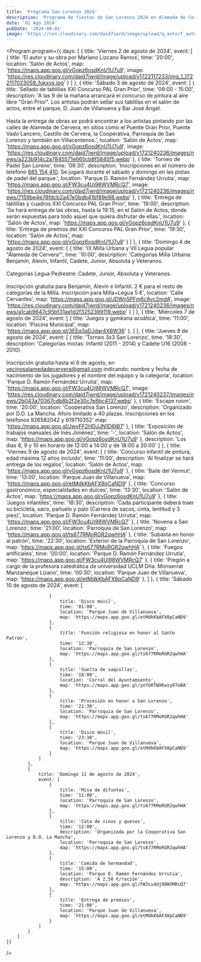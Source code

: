 ```yaml
---
title: 'Programa San Lorenzo 2024'
description: 'Programa de fiestas de San Lorenzo 2024 en Alameda de Cervera.'
date: '01 Ago 2024'
pubDate: '2024-08-01'
image: 'https://res.cloudinary.com/daid7iwrd/image/upload/q_auto/f_auto/v1721240236/images/news/974d8133003123354a2950bdb6465d04.webp'
---
```



<Program
	program={{
		days: [
{
				title: 'Viernes 2 de agosto de 2024',
				event: [
					{
						title: 'El autor y su obra por Mariano Lizcano Ramos',
						time: '20:00',
						location: 'Salón de Actos',
						map: 'https://maps.app.goo.gl/vGopz6osdKnU1U7u9',
						image:
							'https://res.cloudinary.com/daid7iwrd/image/upload/v1722117233/img_1_1722117023059_fukxvs.jpg'
}
				]
			},
			{
				title: 'Sábado 3 de agosto de 2024',
				event: [
					{
						title: 'Sellado de tablillas XXI Concurso PAL Gran Prior',
						time: '09:00 - 15:00',
						description:
							'A las 9 de la mañana arrancará el concurso de pintura al aire libre "Gran Prior". Los artistas podrán sellar sus tablillas en el salón de actos, entre el parque, D. Juan de Villanueva y Bar José Ángel.<br/><br/> Hasta la entrega de obras se podrá encontrar a los artistas pintando por las calles de Alameda de Cervera, en sitios como el Puente Gran Prior, Puente Vado Lancero, Castillo de Cervera, la Cooperativa, Parroquia de San Lorenzo y también en Villacentenos.',
						location: 'Salón de Actos',
						map: 'https://maps.app.goo.gl/vGopz6osdKnU1U7u9',
						image:
							'https://res.cloudinary.com/daid7iwrd/image/upload/v1721240236/images/news/a223b914c2a7845571e665cb8f5845f5.webp'
					},
					{
						title: 'Torneo de Padel San Loreno',
						time: '09:30',
						description:
							'Inscripciones en el número de teléfono <a class="text-primary" href="tel:685154410">685 154 410</a>. Se jugará durante el sábado y domingo en las pistas de padel del parque.',
						location: 'Parque D. Ramón Fernández Urrutia',
						map: 'https://maps.app.goo.gl/FW3cu4Uj98WVMRcQ7',
						image:
							'https://res.cloudinary.com/daid7iwrd/image/upload/v1721240236/images/news/7159be4e78fdcb2a47e0bdb41bf89e98.webp'
					},
					{
						title: 'Entrega de tablillas y cuadros XXI Concurso PAL Gran Prior',
						time: '19:00',
						description:
							'Se hará entrega de las obras, hasta la 19:15, en el Salón de Actos, donde serán expuestas para todo aquel que quiera disfrutar de ellas.',
						location: 'Salón de Actos',
						map: 'https://maps.app.goo.gl/vGopz6osdKnU1U7u9'
					},
{
						title: 'Entrega de premios del XXI Concurso PAL Gran Prior',
						time: '19:30',
						location: 'Salón de Actos',
						map: 'https://maps.app.goo.gl/vGopz6osdKnU1U7u9'
					}
				]
			},
			{
				title: 'Domingo 4 de agosto de 2024',
				event: [
					{
						title: 'IX Milla Urbana y VII Legua popular "Alameda de Cervera"',
						time: '10:00',
						description:
							'Categorías Milla Urbana: Benjamín, Alevín, Infantil, Cadete, Junior, Absoluta y Veteranos. <br/><br/>Categorías Legua Pedrestre: Cadete, Junior, Absoluta y Veteranos.<br/><br/> Inscripción gratuita para Benjamín, Alevín e Infantil. 2 € para el resto de categorías de la Milla. Inscripción para Milla+Legua 5 €',
						location: 'Calle Cervantes',
						map: 'https://maps.app.goo.gl/JDWn5PFm6c8vc2mdA',
						image:
							'https://res.cloudinary.com/daid7iwrd/image/upload/v1721240236/images/news/a1cab9647c95bf31ae1d2f3252399119.webp'
					}
				]
			},
	{
				title: 'Miércoles 7 de agosto de 2024',
				event: [
					{
						title: 'Juegos y gymkana acuática',
						time: '11:00',
						location: 'Piscina Municipal',
						map: 'https://maps.app.goo.gl/3EEq3aDJdar4XBW36'
					},
				]
			},
			{
				title: 'Jueves 8 de agosto de 2024',
				event: [
					{
						title: 'Torneo 3x3 San Lorenzo',
						time: '18:30',
						description:
							'Categorías mixtas: Infantil (2011 - 2014) y Cadete U16 (2008 - 2010).<br/><br/>Inscripción gratuita hasta el 6 de agosto, en <a class="text-primary" href="mailto:vecinosalamedadecervera@gmail.com">vecinosalamedadecervera@gmail.com</a> indicando: nombre y fecha de nacimiento de los jugadores y el nombre del equipo y la categoría',
						location: 'Parque D. Ramón Fernández Urrutia',
						map: 'https://maps.app.goo.gl/FW3cu4Uj98WVMRcQ7',
						image:
							'https://res.cloudinary.com/daid7iwrd/image/upload/v1721240237/images/news/2b043a70367cdb8b2f2e30c7e8bc4137.webp'
					},
					{
						title: 'Escape room',
						time: '20:00',
						location: 'Cooperativa San Lorenzo',
description: 'Organizado por D.O. La Mancha. Aforo limitado a 40 plazas. Inscripciones en los teléfonos 926582042 y 619710352'
						map: 'https://maps.app.goo.gl/JwvFF2HDJJN1D6tB7'
					},
{
						title: 'Exposición de trabajos manuales de Inés Jiménez',
						time: '-',
						location: 'Salón de Actos',
						map: 'https://maps.app.goo.gl/vGopz6osdKnU1U7u9'
					},
description: 'Los días 8, 9 y 10 en horario de 12:00 a 14:00 y de 18:00 a 20:00'
				]
			},
			{
				title: 'Viernes 9 de agosto de 2024',
				event: [
					{
						title: 'Concurso infantil de pintura, edad máxima 12 años incluido',
						time: '11:00',
						description: 'Al finalizar se hará entrega de los regalos',
						location: 'Salón de Actos',
						map: 'https://maps.app.goo.gl/vGopz6osdKnU1U7u9'
					},
					{
						title: 'Baile del Vermut',
						time: '13:00',
						location: 'Parque Juan de Villanueva',
						map: 'https://maps.app.goo.gl/etMdkKbAFX8pCaND9'
					},
					{
						title: 'Concurso gastronómico, especialidades en dulces',
						time: '13:30',
						location: 'Salón de Actos',
						map: 'https://maps.app.goo.gl/vGopz6osdKnU1U7u9'
					},
					{
						title: 'Juegos infantiles',
						time: '18:30',
						description:
							'Cada participante deberá traer su bicicleta, saco, pañuelo y palo (Carrera de sacos, cinta, lentitud y 3 pies)',
						location: 'Parque D. Ramón Fernández Urrutia',
						map: 'https://maps.app.goo.gl/FW3cu4Uj98WVMRcQ7'
					},
					{
						title: 'Novena a San Lorenzo',
						time: '21:00',
						location: 'Parroquia de San Lorenzo',
						map: 'https://maps.app.goo.gl/ts677RMoRGR2qwhHA'
					},
					{
						title: 'Subasta en honor al patrón',
						time: '22:30',
						location: 'Exterior de la Parroquia de San Lorenzo',
						map: 'https://maps.app.goo.gl/ts677RMoRGR2qwhHA'
					},
{
						title: 'Fuegos artificiales',
						time: '00:00',
						location: 'Parque D. Ramón Fernández Urrutia',
						map: 'https://maps.app.goo.gl/FW3cu4Uj98WVMRcQ7'
					},
{
						title: 'Pregón a cargo de la profesora catedrática de universidad UCLM Dña. Monserrat Manzaneque Lizano',
						time: '00:30',
						location: 'Parque Juan de Villanueva',
						map: 'https://maps.app.goo.gl/etMdkKbAFX8pCaND9'
					},
				]
			},
			{
				title: 'Sábado 10 de agosto de 2024',
				event: [
					
					
					{
						title: 'Disco móvil',
						time: '01:00',
						location: 'Parque Juan de Villanueva',
						map: 'https://maps.app.goo.gl/etMdkKbAFX8pCaND9'
					},
					{
						title: 'Función religiosa en honor al Santo Patrón',
						time: '12:30',
						location: 'Parroquia de San Lorenzo',
						map: 'https://maps.app.goo.gl/ts677RMoRGR2qwhHA'
					},
					{
						title: 'Suelta de vaquillas',
						time: '18:00',
						location: 'Corral del Ayuntamiento',
						map: 'https://maps.app.goo.gl/yoYbRTWXKwsy6TeBA'
					},
					{
						title: 'Procesión en honor a San Lorenzo',
						time: '21:30',
						location: 'Parroquia de San Lorenzo',
						map: 'https://maps.app.goo.gl/ts677RMoRGR2qwhHA'
					},
					{
						title: 'Disco móvil',
						time: '23:30',
						location: 'Parque Juan de Villanueva',
						map: 'https://maps.app.goo.gl/etMdkKbAFX8pCaND9'
					}
				]
			},
			{
				title: 'Domingo 11 de agosto de 2024',
				event: [
					{
						title: 'Misa de difuntos',
						time: '11:00',
						location: 'Parroquia de San Lorenzo',
						map: 'https://maps.app.goo.gl/ts677RMoRGR2qwhHA'
					},
					{
						title: 'Cata de vinos y quesos',
						time: '12:00',
						description: 'Organizada por la Cooperativa San Lorenzo y D.O. La Mancha',
						location: 'Parroquia de San Lorenzo',
						map: 'https://maps.app.goo.gl/ts677RMoRGR2qwhHA'
					},
					{
						title: 'Comida de hermandad',
						time: '15:00',
						location: 'Parque D. Ramón Fernández Urrutia',
						description: 'A 2,50 €/racíón',
						map: 'https://maps.app.goo.gl/FW3cu4Uj98WVMRcQ7'
					},
					{
						title: 'Entrega de premios',
						time: '21:00',
						location: 'Parque Juan de Villanueva',
						map: 'https://maps.app.goo.gl/etMdkKbAFX8pCaND9'
					}
				]
			}
		]
	}}
/>

